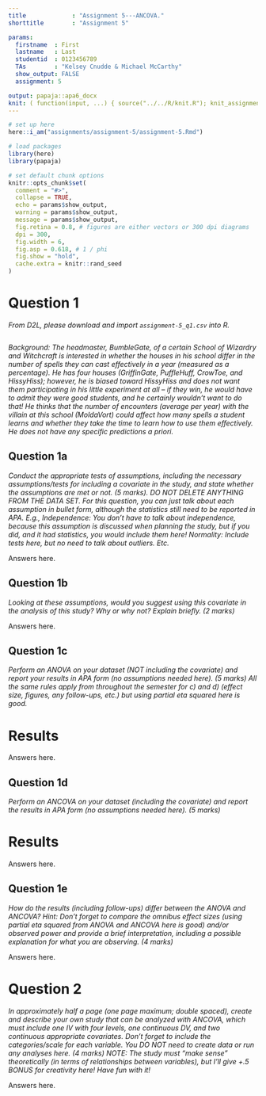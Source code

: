```yaml
---
title             : "Assignment 5---ANCOVA."
shorttitle        : "Assignment 5"

params:
  firstname  : First
  lastname   : Last
  studentid  : 0123456789
  TAs        : "Kelsey Cnudde & Michael McCarthy"
  show_output: FALSE
  assignment: 5

output: papaja::apa6_docx
knit: ( function(input, ...) { source("../../R/knit.R"); knit_assignment(input, ...) })
---
```


```r
# set up here
here::i_am("assignments/assignment-5/assignment-5.Rmd")

# load packages
library(here)
library(papaja)

# set default chunk options
knitr::opts_chunk$set(
  comment = "#>",
  collapse = TRUE,
  echo = params$show_output,
  warning = params$show_output,
  message = params$show_output,
  fig.retina = 0.8, # figures are either vectors or 300 dpi diagrams
  dpi = 300,
  fig.width = 6,
  fig.asp = 0.618, # 1 / phi
  fig.show = "hold",
  cache.extra = knitr::rand_seed
)
```

# Question 1

*From D2L, please download and import `assignment-5_q1.csv` into R.*

```r

```

*Background: The headmaster, BumbleGate, of a certain School of Wizardry and Witchcraft is interested in whether the houses in his school differ in the number of spells they can cast effectively in a year (measured as a percentage). He has four houses (GriffinGate, PuffleHuff, CrowToe, and HissyHiss); however, he is biased toward HissyHiss and does not want them participating in his little experiment at all – if they win, he would have to admit they were good students, and he certainly wouldn’t want to do that! He thinks that the number of encounters (average per year) with the villain at this school (MoldaVort) could affect how many spells a student learns and whether they take the time to learn how to use them effectively. He does not have any specific predictions a priori.*

## Question 1a

*Conduct the appropriate tests of assumptions, including the necessary assumptions/tests for including a covariate in the study, and state whether the assumptions are met or not. (5 marks). DO NOT DELETE ANYTHING FROM THE DATA SET. For this question, you can just talk about each assumption in bullet form, although the statistics still need to be reported in APA. E.g., Independence: You don’t have to talk about independence, because this assumption is discussed when planning the study, but if you did, and it had statistics, you would include them here! Normality: Include tests here, but no need to talk about outliers. Etc.*

Answers here.

\newpage

## Question 1b

*Looking at these assumptions, would you suggest using this covariate in the analysis of this study? Why or why not? Explain briefly. (2 marks)*

Answers here.

\newpage

## Question 1c

*Perform an ANOVA on your dataset (NOT including the covariate) and report your results in APA form (no assumptions needed here). (5 marks) All the same rules apply from throughout the semester for c) and d) (effect size, figures, any follow-ups, etc.) but using partial eta squared here is good.*

# Results

Answers here.

\newpage

## Question 1d

*Perform an ANCOVA on your dataset (including the covariate) and report the results in APA form (no assumptions needed here). (5 marks)*

# Results

Answers here.

\newpage

## Question 1e

*How do the results (including follow-ups) differ between the ANOVA and ANCOVA? Hint: Don’t forget to compare the omnibus effect sizes (using partial eta squared from ANOVA and ANCOVA here is good) and/or observed power and provide a brief interpretation, including a possible explanation for what you are observing. (4 marks)*

Answers here.

\newpage

# Question 2

*In approximately half a page (one page maximum; double spaced), create and describe your own study that can be analyzed with ANCOVA, which must include one IV with four levels, one continuous DV, and two continuous appropriate covariates. Don’t forget to include the categories/scale for each variable. You DO NOT need to create data or run any analyses here. (4 marks) NOTE: The study must “make sense” theoretically (in terms of relationships between variables), but I’ll give +.5 BONUS for creativity here! Have fun with it!*

Answers here.
